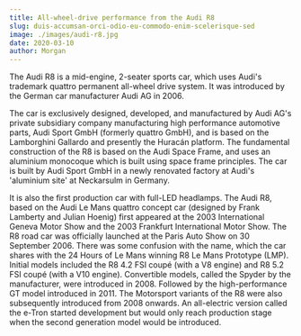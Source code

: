 ```yaml
---
title: All-wheel-drive performance from the Audi R8
slug: duis-accumsan-orci-odio-eu-commodo-enim-scelerisque-sed
image: ./images/audi-r8.jpg
date: 2020-03-10
author: Morgan
---
```


The Audi R8 is a mid-engine, 2-seater sports car, which uses Audi's trademark quattro permanent all-wheel drive system. It was introduced by the German car manufacturer Audi AG in 2006.

The car is exclusively designed, developed, and manufactured by Audi AG's private subsidiary company manufacturing high performance automotive parts, Audi Sport GmbH (formerly quattro GmbH), and is based on the Lamborghini Gallardo and presently the Huracán platform. The fundamental construction of the R8 is based on the Audi Space Frame, and uses an aluminium monocoque which is built using space frame principles. The car is built by Audi Sport GmbH in a newly renovated factory at Audi's 'aluminium site' at Neckarsulm in Germany.

It is also the first production car with full-LED headlamps. The Audi R8, based on the Audi Le Mans quattro concept car (designed by Frank Lamberty and Julian Hoenig) first appeared at the 2003 International Geneva Motor Show and the 2003 Frankfurt International Motor Show. The R8 road car was officially launched at the Paris Auto Show on 30 September 2006. There was some confusion with the name, which the car shares with the 24 Hours of Le Mans winning R8 Le Mans Prototype (LMP). Initial models included the R8 4.2 FSI coupé (with a V8 engine) and R8 5.2 FSI coupé (with a V10 engine). Convertible models, called the Spyder by the manufacturer, were introduced in 2008. Followed by the high-performance GT model introduced in 2011. The Motorsport variants of the R8 were also subsequently introduced from 2008 onwards. An all-electric version called the e-Tron started development but would only reach production stage when the second generation model would be introduced.
